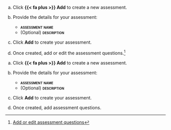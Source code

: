 :::: {.content-visible unless-format="revealjs"}
a. Click **{{< fa plus >}} Add** to create a new assessment.

a.  Provide the details for your assessment:

    - **[assessment name]{.smallcaps}**
    - (Optional) **[description]{.smallcaps}**

a. Click **Add** to create your assessment.

a. Once created, add or edit the assessment questions.^[[Add or edit assessment questions](/guide/templates/customize-virtual-document-validator.qmd#add-or-edit-assessment-questions)]

::::



:::: {.content-hidden unless-format="revealjs"}
a. Click **{{< fa plus >}} Add** to create a new assessment.

a.  Provide the details for your assessment:

    - **[assessment name]{.smallcaps}**
    - (Optional) **[description]{.smallcaps}**

a. Click **Add** to create your assessment.

a. Once created, add assessment questions.

::::